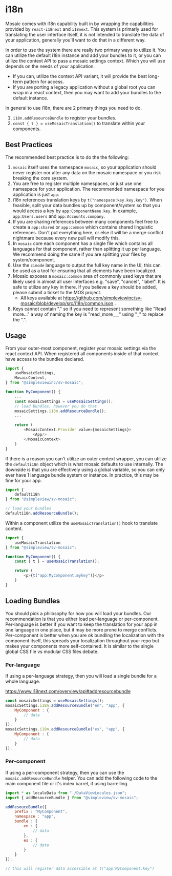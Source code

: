 
<Meta title="Utils/i18n/Readme"/>

# i18n

Mosaic comes with i18n capability built in by wrapping the capabilities provided by `react-i18next` and `i18next`. This system is primarly used for translating the user interface itself, it is not intended to translate the data of your application, generally you'll want to do that in a different way.

In order to use the system there are really two primary ways to utilize it. You can utilize the default i18n instance and add your bundles to it, or you can utilize the context API to pass a mosaic settings context. Which you will use depends on the needs of your application.

* If you can, utilize the context API variant, it will provide the best long-term pattern for access.
* If you are porting a legacy application without a global root you can wrap in a react context, then you may want to add your bundles to the default instance.

In general to use i18n, there are 2 primary things you need to do.

1. `i18n.addResourceBundle` to register your bundles.
1. `const { t } = useMosaicTranslation()` to translate within your components.

## Best Practices

The recommended best practice is to do the the following:

1. `mosaic` itself uses the namespace `mosaic`, so your application should never register nor alter any data on the mosaic namespace or you risk breaking the core system.
1. You are free to register multiple namespaces, or just use one namespace for your application. The recommended namespace for you application is just `app`.
1. i18n references translation keys by `t("namespace:key.key.key")`. When feasible, split your data bundles up by component/system so that you would access a key by `app:ComponentName.key`. In example, `app:Users.users` and `app:Accounts.company`.
1. If you are sharing references between many components feel free to create a `app:shared` or `app:common` which contains shared linguistic references. Don't put everything here, or else it will be a merge conflict nightmare because every new pull will modify this.
1. In `mosaic` core each component has a single file which contains all languages for that component, rather than splitting it up per language. We recommend doing the same if you are splitting your files by system/component.
1. Use the `cimode` language to output the full key name in the UI, this can be used as a tool for ensuring that all elements have been localized.
1. Mosaic exposes a `mosaic:common` area of commonly used keys that are likely used in almost all user interfaces e.g. "save", "cancel", "label". It is safe to utilize any key in there. If you believe a key should be added, please submit a ticket to the MOS project.
	* All keys available at https://github.com/simpleviewinc/sv-mosaic/blob/develop/src/i18n/common.json .
1. Keys cannot contain "." so if you need to represent something like "Read more..." a way of naming the key is "read_more___" using "_" to replace the ".".

## Usage

From your outer-most component, register your mosaic settings via the react context API. When registered all components inside of that context have access to the bundles declared.

```js
import {
	useMosaicSettings,
	MosaicContext,
} from "@simpleviewinc/sv-mosaic";

function MyComponent() {
	...
	const mosaicSettings = useMosaicSettings();
	// load bundles, however you do that
	mosaicSettings.i18n.addResourceBundle();
	...

	return (
		<MosaicContext.Provider value={mosaicSettings}>
			<App/>
		</MosaicContext>
	)
}
```

If there is a reason you can't utilize an outer context wrapper, you can utilize the `defaulti18n` object which is what mosaic defaults to use internally. The downside is that you are effectively using a global variable, so you can only ever have 1 language bundle system or instance. In practice, this may be fine for your app.

```js
import {
	defaulti18n
} from "@simpleview/sv-mosaic";

// load your bundles
defaulti18n.addResourceBundle();
```

Within a component utilize the `useMosaicTranslation()` hook to translate content.

```js
import {
	useMosaicTranslation
} from "@simpleview/sv-mosaic";

function MyComponent() {
	const { t } = useMosaicTranslation();

	return (
		<p>{t("app:MyComponent.mykey")}</p>
	)
}
```

## Loading Bundles

You should pick a philosophy for how you will load your bundles. Our recommendation is that you either load per-language or per-component. Per-language is better if you want to keep the translation for your app in one language in one place, but it may be more prone to merge conflicts. Per-component is better when you are ok bundling the localization with the component itself, this spreads your localization throughout your repo but makes your components more self-contained. It is similar to the single global CSS file vs modular CSS files debate.

### Per-language

If using a per-language strategy, then you will load a single bundle for a whole language.

https://www.i18next.com/overview/api#addresourcebundle

```js
const mosaicSettings = useMosaicSettings();
mosaicSettings.i18n.addResourceBundle("en", "app", {
	MyComponent : {
		// data
	}
});
mosaicSettings.i18n.addResourceBundle("es", "app", {
	MyComponent : {
		// data
	}
});
```

### Per-component

If using a per-component strategy, then you can use the `mosaic.addResourceBundle` helper. You can add the following code to the main component file or it's index barrel, if using barrelling.

```js
import * as localeData from "./DataViewLocales.json";
import { addResourceBundle } from "@simpleview/sv-mosaic";

addResouceBundle({
	prefix : "MyComponent",
	namespace : "app",
	bundle : {
		en : {
			// data
		},
		es : {
			// data
		}
	}
});

// this will register data accessible at t("app:MyComponent.key")
```